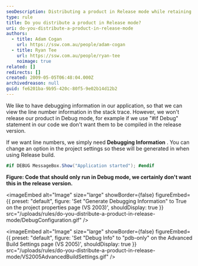 ```yaml
---
seoDescription: Distributing a product in Release mode while retaining debugging information.
type: rule
title: Do you distribute a product in Release mode?
uri: do-you-distribute-a-product-in-release-mode
authors:
  - title: Adam Cogan
    url: https://ssw.com.au/people/adam-cogan
  - title: Ryan Tee
    url: https://ssw.com.au/people/ryan-tee
    noimage: true
related: []
redirects: []
created: 2009-05-05T06:48:04.000Z
archivedreason: null
guid: fe6201ba-9b95-420c-80f5-9e02b14d12b2
---
```


We like to have debugging information in our application, so that we can view the line number information in the stack trace. However, we won't release our product in Debug mode, for example if we use "#if Debug" statement in our code we don't want them to be compiled in the release version.

If we want line numbers, we simply need **Debugging Information** . You can change an option in the project settings so these will be generated in when using Release build.
```csharp
#if DEBUG MessageBox.Show("Application started"); #endif
```

**Figure: Code that should only run in Debug mode, we certainly don't want this in the release version.**


<imageEmbed
  alt="Image"
  size="large"
  showBorder={false}
  figureEmbed={{
    preset: "default",
    figure: 'Set "Generate Debugging Information" to True on the project properties page (VS 2003)',
    shouldDisplay: true
  }}
  src="/uploads/rules/do-you-distribute-a-product-in-release-mode/DebugConfiguration.gif"
/>


<imageEmbed
  alt="Image"
  size="large"
  showBorder={false}
  figureEmbed={{
    preset: "default",
    figure: 'Set "Debug Info" to "pdb-only" on the Advanced Build Settings page (VS 2005)',
    shouldDisplay: true
  }}
  src="/uploads/rules/do-you-distribute-a-product-in-release-mode/VS2005AdvancedBuildSettings.gif"
/>